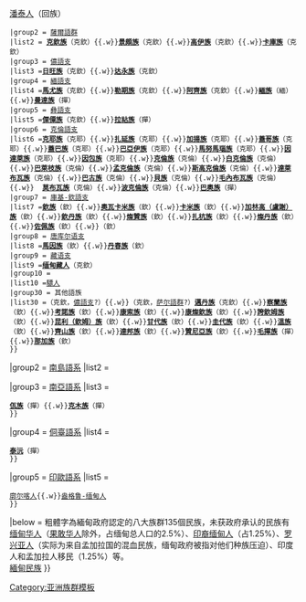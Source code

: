 {{Navbox
|name = 緬甸民族
|title = 緬甸境內的民族和族群（按語言系屬分類）
|group1 = [[漢藏語系]]
|list1 =
 {{Navbox subgroup
 |group1 = [[漢語族]]
 |list1 = '''[[果敢族]]'''（撣）{{.w}}[[緬甸華人|汉族]]（緬華）{{.w}}[[潘泰人]]（回族）
 |group2 = [[薩爾語群]]
 |list2 = '''[[克欽族]]'''（克欽）{{.w}}'''[[景頗族]]'''（克欽）{{.w}}'''[[克欽族#緬甸|高伊族]]'''（克欽）{{.w}}'''[[克欽族#緬甸|卡庫族]]'''（克欽）
 |group3 = [[儂語支]]
 |list3 ='''[[日旺族]]'''（克欽）{{.w}}'''[[缅甸独龙族|达永族]]'''（克欽）
 |group4 = [[緬語支]]
 |list4 ='''[[馬尤族]]'''（克欽）{{.w}}'''[[勒期族]]'''（克欽）{{.w}}'''[[阿齊族]]'''（克欽）{{.w}}'''[[緬族]]'''（緬）{{.w}}'''[[曼達族]]'''（撣）
 |group5 = [[彝語支]]
 |list5 ='''[[傈僳族]]'''（克欽）{{.w}}'''[[拉祜族]]'''（撣）
 |group6 = [[克倫語支]]
 |list6 ='''[[克耶族]]'''（克耶）{{.w}}'''[[扎延族]]'''（克耶）{{.w}}'''[[加揚族]]'''（克耶）{{.w}}'''[[蓋哥族]]'''（克耶）{{.w}}'''[[蓋巴族]]'''（克耶）{{.w}}'''[[巴亞伊族]]'''（克耶）{{.w}}'''[[馬努馬瑙族]]'''（克耶）{{.w}}'''[[因達萊族]]'''（克耶）{{.w}}'''[[因包族]]'''（克耶）{{.w}}'''[[克倫族]]'''（克倫）{{.w}}'''[[白克倫族]]'''（克倫）{{.w}}'''[[巴萊枝族]]'''（克倫）{{.w}}'''[[孟克倫族]]'''（克倫）{{.w}}'''[[斯高克倫族]]'''（克倫）{{.w}}'''[[達萊布瓦族]]'''（克倫）{{.w}}'''[[巴古族]]'''（克倫）{{.w}}'''[[貝族]]'''（克倫）{{.w}}'''[[毛內布瓦族]]'''（克倫）{{.w}}  '''[[莫布瓦族]]'''（克倫）{{.w}}'''[[波克倫族]]'''（克倫）{{.w}}'''[[勃欧人|巴奧族]]'''（撣）
 |group7 = [[庫基-欽語支]]
 |list7 ='''[[欽族]]'''（欽）{{.w}}'''[[奧瓦卡米族]]'''（欽）{{.w}}'''[[卡米族]]'''（欽）{{.w}}'''[[加林高（盧謝）族]]'''（欽）{{.w}}'''[[欽丹族]]'''（欽）{{.w}}'''[[燦贊族]]'''（欽）{{.w}}'''[[扎杭族]]'''（欽）{{.w}}'''[[燦丹族]]'''（欽）{{.w}}'''[[佐佩族]]'''（欽）{{.w}}'''{{Link-en|佐族|Zo people}}'''（欽）
 |group8 = [[库基-钦-那加语言|唐库尔语支]] <!---Tangkhul--->
 |list8 ='''[[馬因族]]'''（欽）{{.w}}'''[[丹春族]]'''（欽）
 |group9 = [[藏语支]]
 |list9 ='''[[缅甸藏人]]'''（克欽）
 |group10 = {{link-my|卢伊语支|Luish languages|(阿)薩克语支}} <!---Asakian--->
 |list10 =[[骠国|驃人]]
 |group30 = 其他語族
 |list30 ='''{{link-my|德朗人|ဒလောင်လူမျိုး|达朗族}}'''（克欽，[[儂語支]]?）{{.w}}'''{{link-my|杜因族|ဒူးလင်းလူမျိုး}}'''（克欽，[[萨尔語群]]?）'''[[邁丹族]]'''（克欽）{{.w}}'''[[察蘭族]]'''（欽）{{.w}}'''[[考諾族]]'''（欽）{{.w}}'''[[康索族]]'''（欽）{{.w}}'''[[康燦欽族]]'''（欽）{{.w}}'''[[誇欽姆族]]'''（欽）{{.w}}'''[[昆利（欽姆）族]]'''（欽）{{.w}}'''[[甘代族]]'''（欽）{{.w}}'''[[圭代族]]'''（欽）{{.w}}'''[[溫族]]'''（欽）{{.w}}'''[[齊山族]]'''（欽）{{.w}}'''[[達邦族]]'''（欽）{{.w}}'''[[贊尼亞族]]'''（欽）{{.w}}'''[[毛撣族]]'''（撣）{{.w}}'''[[那加族]]'''（欽）
 }}
|group2 = [[南島語系]]
|list2 =
 {{Navbox subgroup
 |group9 = [[馬來-波利尼西亞語族]]
 |list9 ='''[[察隆族]]'''（緬）
 }}
|group3 = [[南亞語系]]
|list3 =
 {{Navbox subgroup
 |group10 = [[孟-高棉語族]]
 |list10 ='''[[孟族]]'''（孟）{{.w}}'''[[佤族]]'''（撣）{{.w}}'''[[克木族]]'''（撣）
 }}
|group4 = [[侗臺語系]]
|list4 =
 {{Navbox subgroup
 |group11 = [[台語支]]
 |list11 ='''[[撣族]]'''（撣）{{.w}}'''[[泰沅]]'''（撣）
 }}
|group5 = [[印歐語系]]
|list5 =
 {{Navbox subgroup
 |group12 = [[印度-雅利安語支]]
 |list12 =[[罗兴亚人|孟加拉移民]]{{.w}}[[缅甸廓尔喀|廓尔喀人]]{{.w}}[[英緬混血兒|盎格鲁-缅甸人]]
 }}
|below = 粗體字為緬甸政府認定的八大族群135個民族，未获政府承认的民族有[[缅甸华人]]（[[果敢族|果敢华人]]除外，占缅甸总人口的2.5%）、[[印裔缅甸人]]（占1.25%）、[[罗兴亚人]]（实际为来自孟加拉国的混血民族，缅甸政府被指对他们种族压迫）、印度人和孟加拉人移民（1.25%）等。<br />[[緬甸民族]]
}}<noinclude>
[[Category:緬甸族群| ]]
[[Category:缅甸模板| ]]
[[Category:亚洲族群模板]]